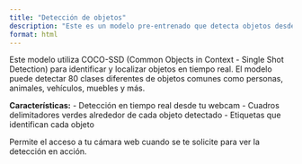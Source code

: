 ```yaml
---
title: "Detección de objetos"
description: "Este es un modelo pre-entrenado que detecta objetos desde una imagen o un video incluyendo videos en vivo como los una webcam."
format: html
---
```


Este modelo utiliza COCO-SSD (Common Objects in Context - Single Shot Detection) para identificar y localizar objetos en tiempo real. El modelo puede detectar 80 clases diferentes de objetos comunes como personas, animales, vehículos, muebles y más.

**Características:**
- Detección en tiempo real desde tu webcam
- Cuadros delimitadores verdes alrededor de cada objeto detectado
- Etiquetas que identifican cada objeto

Permite el acceso a tu cámara web cuando se te solicite para ver la detección en acción.

<div id="p5-sketch">
  <div id="canvas-container"></div>
</div>

<script src="https://cdn.jsdelivr.net/npm/p5@1.11.7/lib/p5.js"></script>
<script src="https://unpkg.com/ml5@0.12.2/dist/ml5.min.js"></script>

<script>
(function () {
    const sketch = (p) => {
        let video;
        let detector;
        let detections = [];

        p.setup = function() {
            p.createCanvas(640, 480);

            // Using webcam feed as video input, hiding html element to avoid duplicate with canvas
            video = p.createCapture(p.VIDEO);
            video.size(p.width, p.height);
            video.hide();

            // Create detector AFTER video is created
            detector = ml5.objectDetector('cocossd', modelReady);
        }

        function modelReady() {
            console.log("Model Ready!");
            detect();
        }

        function detect() {
            detector.detect(video, gotDetections);
        }

        // Callback function is called each time the object detector finishes processing a frame.
        function gotDetections(error, results) {
            if (error) {
                console.error(error);
                return;
            }
            // Update detections array with the new results
            detections = results;
            // Call detect again for continuous detection
            detect();
        }

        p.draw = function() {
            // Draw the current video frame onto the canvas.
            p.image(video, 0, 0);

            for (let i = 0; i < detections.length; i += 1) {
                let detection = detections[i];

                // Draw bounding box
                p.stroke(0, 255, 0);
                p.strokeWeight(4);
                p.noFill();
                p.rect(
                    detection.x,
                    detection.y,
                    detection.width,
                    detection.height
                );

                // Draw label
                p.noStroke();
                p.fill(255);
                p.textSize(24);
                p.text(detection.label, detection.x + 10, detection.y + 24);
            }
        }
    };
    new p5(sketch);
})();

</script>
